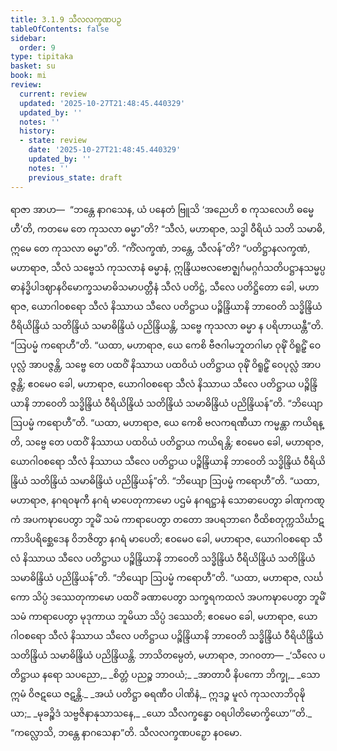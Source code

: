 ```yaml
---
title: 3.1.9 သီလလက္ခဏပဉှ
tableOfContents: false
sidebar:
  order: 9
type: tipitaka
basket: su
book: mi
review:
  current: review
  updated: '2025-10-27T21:48:45.440329'
  updated_by: ''
  notes: ''
  history:
  - state: review
    date: '2025-10-27T21:48:45.440329'
    updated_by: ''
    notes: ''
    previous_state: draft
---
```



<ReviewStatus review={frontmatter.review} showDetails={true} />

<HypothesisAnnotation frontmatter={frontmatter} />

<DynamicBreadcrumb />

<Division number="32" book="mi" e="ch" v="28">

<Paragraph number="133" book="mi">
ရာဇာ အာဟ—  “ဘန္တေ နာဂသေန, ယံ ပနေတံ ဗြူသိ ‘အညေဟိ စ ကုသလေဟိ ဓမ္မေဟီ’တိ, ကတမေ တေ ကုသလာ ဓမ္မာ”တိ? “သီလံ, မဟာရာဇ, သဒ္ဓါ ဝီရိယံ သတိ သမာဓိ, ဣမေ တေ ကုသလာ ဓမ္မာ”တိ. “ကိံလက္ခဏံ, ဘန္တေ, သီလန်”တိ? “ပတိဋ္ဌာနလက္ခဏံ, မဟာရာဇ, သီလံ သဗ္ဗေသံ ကုသလာနံ ဓမ္မာနံ, ဣန္ဒြိယဗလဗောဇ္ဈင်္ဂမဂ္ဂင်္ဂသတိပဋ္ဌာနသမ္မပ္ပဓာနဲဒ္ဓိပါဒဈာနဝိမောက္ခသမာဓိသမာပတ္တီနံ သီလံ ပတိဋ္ဌံ, သီလေ ပတိဋ္ဌိတော ခေါ, မဟာရာဇ, ယောဂါဝစရော သီလံ နိဿာယ သီလေ ပတိဋ္ဌာယ ပဉ္စိန္ဒြိယာနိ ဘာဝေတိ သဒ္ဓိန္ဒြိယံ ဝီရိယိန္ဒြိယံ သတိန္ဒြိယံ သမာဓိန္ဒြိယံ ပညိန္ဒြိယန္တိ, သဗ္ဗေ ကုသလာ ဓမ္မာ န ပရိဟာယန္တီ”တိ.
</Paragraph>

<Paragraph number="134" book="mi">
“ဩပမ္မံ ကရောဟီ”တိ. “ယထာ, မဟာရာဇ, ယေ ကေစိ ဗီဇဂါမဘူတဂါမာ ဝုဍ္ဎိံ ဝိရူဠှိံ ဝေပုလ္လံ အာပဇ္ဇန္တိ, သဗ္ဗေ တေ ပထဝိံ နိဿာယ ပထဝိယံ ပတိဋ္ဌာယ ဝုဍ္ဎိံ ဝိရူဠှိံ ဝေပုလ္လံ အာပဇ္ဇန္တိ; ဧဝမေဝ ခေါ, မဟာရာဇ, ယောဂါဝစရော သီလံ နိဿာယ သီလေ ပတိဋ္ဌာယ ပဉ္စိန္ဒြိယာနိ ဘာဝေတိ သဒ္ဓိန္ဒြိယံ ဝီရိယိန္ဒြိယံ သတိန္ဒြိယံ သမာဓိန္ဒြိယံ ပညိန္ဒြိယန်”တိ.
</Paragraph>

<Paragraph number="135" book="mi">
“ဘိယျော ဩပမ္မံ ကရောဟီ”တိ. “ယထာ, မဟာရာဇ, ယေ ကေစိ ဗလကရဏီယာ ကမ္မန္တာ ကယိရန္တိ, သဗ္ဗေ တေ ပထဝိံ နိဿာယ ပထဝိယံ ပတိဋ္ဌာယ ကယိရန္တိ; ဧဝမေဝ ခေါ, မဟာရာဇ, ယောဂါဝစရော သီလံ နိဿာယ သီလေ ပတိဋ္ဌာယ ပဉ္စိန္ဒြိယာနိ ဘာဝေတိ သဒ္ဓိန္ဒြိယံ ဝီရိယိန္ဒြိယံ သတိန္ဒြိယံ သမာဓိန္ဒြိယံ ပညိန္ဒြိယန်”တိ.
</Paragraph>

<Paragraph number="136" book="mi">
“ဘိယျော ဩပမ္မံ ကရောဟီ”တိ. “ယထာ, မဟာရာဇ, နဂရဝဍ္ဎကီ နဂရံ မာပေတုကာမော ပဌမံ နဂရဋ္ဌာနံ သောဓာပေတွာ ခါဏုကဏ္ဋကံ အပကဍ္ဎာပေတွာ ဘူမိံ သမံ ကာရာပေတွာ တတော အပရဘာဂေ ဝီထိစတုက္ကသိင်္ဃာဋကာဒိပရိစ္ဆေဒေန ဝိဘဇိတွာ နဂရံ မာပေတိ; ဧဝမေဝ ခေါ, မဟာရာဇ, ယောဂါဝစရော သီလံ နိဿာယ သီလေ ပတိဋ္ဌာယ ပဉ္စိန္ဒြိယာနိ ဘာဝေတိ သဒ္ဓိန္ဒြိယံ ဝီရိယိန္ဒြိယံ သတိန္ဒြိယံ သမာဓိန္ဒြိယံ ပညိန္ဒြိယန်”တိ.
</Paragraph>

<Paragraph number="137" book="mi">
“ဘိယျော ဩပမ္မံ ကရောဟီ”တိ. “ယထာ, မဟာရာဇ, လင်္ဃကော သိပ္ပံ ဒဿေတုကာမော ပထဝိံ ခဏာပေတွာ သက္ခရကထလံ အပကဍ္ဎာပေတွာ ဘူမိံ သမံ ကာရာပေတွာ မုဒုကာယ ဘူမိယာ သိပ္ပံ ဒဿေတိ; ဧဝမေဝ ခေါ, မဟာရာဇ, ယောဂါဝစရော သီလံ နိဿာယ သီလေ ပတိဋ္ဌာယ ပဉ္စိန္ဒြိယာနိ ဘာဝေတိ သဒ္ဓိန္ဒြိယံ ဝီရိယိန္ဒြိယံ သတိန္ဒြိယံ သမာဓိန္ဒြိယံ ပညိန္ဒြိယန္တိ. ဘာသိတမ္ပေတံ, မဟာရာဇ, ဘဂဝတာ—
</Paragraph>

<Paragraph number="138" type="verses" book="mi">
_‘သီလေ ပတိဋ္ဌာယ နရော သပညော,_  
_စိတ္တံ ပညဉ္စ ဘာဝယံ;_  
_အာတာပီ နိပကော ဘိက္ခု,_  
_သော ဣမံ ဝိဇဋယေ ဇဋန္တိ._  

</Paragraph>

<Paragraph number="139" type="verses" book="mi">
_အယံ ပတိဋ္ဌာ ဓရဏီဝ ပါဏိနံ,_  
ဣဒဉ္စ မူလံ ကုသလာဘိဝုဍ္ဎိယာ;_  
_မုခဉ္စိဒံ သဗ္ဗဇိနာနုသာသနေ,_  
_ယော သီလက္ခန္ဓော ဝရပါတိမောက္ခိယော’”တိ._  

</Paragraph>

<Paragraph number="140" book="mi">
“ကလ္လောသိ, ဘန္တေ နာဂသေနာ”တိ.

</Paragraph>
</Division>

<Paragraph number="141" type="center" book="mi">
သီလလက္ခဏပဉှော နဝမော.
</Paragraph>